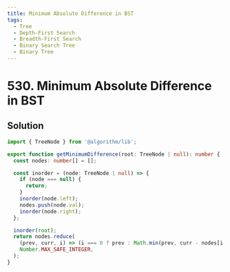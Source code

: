 ```yaml
---
title: Minimum Absolute Difference in BST
tags:
  - Tree
  - Depth-First Search
  - Breadth-First Search
  - Binary Search Tree
  - Binary Tree
---
```


# 530. Minimum Absolute Difference in BST

<Badges>
  <LevelBadge level="easy" />
  <TopicBadge name="Tree" slug="tree" />
  <TopicBadge name="Depth-First Search" slug="depth-first-search" />
  <TopicBadge name="Breadth-First Search" slug="breadth-first-search" />
  <TopicBadge name="Binary Search Tree" slug="binary-search-tree" />
  <TopicBadge name="Binary Tree" slug="binary-tree" />
</Badges>

## Solution

```typescript filename="solution.ts" copy
import { TreeNode } from '@algorithm/lib';

export function getMinimumDifference(root: TreeNode | null): number {
  const nodes: number[] = [];

  const inorder = (node: TreeNode | null) => {
    if (node === null) {
      return;
    }
    inorder(node.left);
    nodes.push(node.val);
    inorder(node.right);
  };

  inorder(root);
  return nodes.reduce(
    (prev, curr, i) => (i === 0 ? prev : Math.min(prev, curr - nodes[i - 1])),
    Number.MAX_SAFE_INTEGER,
  );
}
```

<ProblemLink
  codingSite="leetcode"
  href="https://leetcode.com/problems/minimum-absolute-difference-in-bst"
  title="Minimum Absolute Difference in BST"
/>
